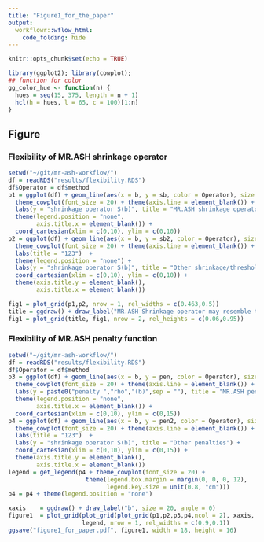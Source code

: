 ```yaml
---
title: "Figure1_for_the_paper"
output:
  workflowr::wflow_html:
    code_folding: hide
---
```


```r
knitr::opts_chunk$set(echo = TRUE)
```

```r
library(ggplot2); library(cowplot);
## function for color
gg_color_hue <- function(n) {
  hues = seq(15, 375, length = n + 1)
  hcl(h = hues, l = 65, c = 100)[1:n]
}
```

## Figure

### Flexibility of MR.ASH shrinkage operator

```r
setwd("~/git/mr-ash-workflow/")
df = readRDS("results/flexibility.RDS")
df$Operator = df$method
p1 = ggplot(df) + geom_line(aes(x = b, y = sb, color = Operator), size = 1) +
  theme_cowplot(font_size = 20) + theme(axis.line = element_blank()) +
  labs(y = "shrinkage operator S(b)", title = "MR.ASH shrinkage operators") +
  theme(legend.position = "none",
        axis.title.x = element_blank()) +
  coord_cartesian(xlim = c(0,10), ylim = c(0,10))
p2 = ggplot(df) + geom_line(aes(x = b, y = sb2, color = Operator), size = 1) +
  theme_cowplot(font_size = 20) + theme(axis.line = element_blank()) +
  labs(title = "123")  +
  theme(legend.position = "none") +
  labs(y = "shrinkage operator S(b)", title = "Other shrinkage/thresholding operators") +
  coord_cartesian(xlim = c(0,10), ylim = c(0,10)) +
  theme(axis.title.y = element_blank(),
        axis.title.x = element_blank())

fig1 = plot_grid(p1,p2, nrow = 1, rel_widths = c(0.463,0.5))
title = ggdraw() + draw_label("MR.ASH Shrinkage operator may resemble the well-known shrinkage operators", fontface = 'bold', size = 20) 
fig1 = plot_grid(title, fig1, nrow = 2, rel_heights = c(0.06,0.95))
```

### Flexibility of MR.ASH penalty function

```r
setwd("~/git/mr-ash-workflow/")
df = readRDS("results/flexibility.RDS")
df$Operator = df$method
p3 = ggplot(df) + geom_line(aes(x = b, y = pen, color = Operator), size = 1) +
  theme_cowplot(font_size = 20) + theme(axis.line = element_blank()) +
  labs(y = paste0("penalty ","rho","(b)",sep = ""), title = "MR.ASH penalties") +
  theme(legend.position = "none",
        axis.title.x = element_blank()) +
  coord_cartesian(xlim = c(0,10), ylim = c(0,15))
p4 = ggplot(df) + geom_line(aes(x = b, y = pen2, color = Operator), size = 1) +
  theme_cowplot(font_size = 20) + theme(axis.line = element_blank()) +
  labs(title = "123")  +
  labs(y = "shrinkage operator S(b)", title = "Other penalties") +
  coord_cartesian(xlim = c(0,10), ylim = c(0,15)) +
  theme(axis.title.y = element_blank(),
        axis.title.x = element_blank())
legend = get_legend(p4 + theme_cowplot(font_size = 20) +
                      theme(legend.box.margin = margin(0, 0, 0, 12),
                            legend.key.size = unit(0.8, "cm")))
p4 = p4 + theme(legend.position = "none")
```

```r
xaxis    = ggdraw() + draw_label("b", size = 20, angle = 0)
figure1  = plot_grid(plot_grid(plot_grid(p1,p2,p3,p4,ncol = 2), xaxis, ncol = 1, rel_heights = c(0.95,0.05)),
                     legend, nrow = 1, rel_widths = c(0.9,0.1))
ggsave("figure1_for_paper.pdf", figure1, width = 18, height = 16)
```
